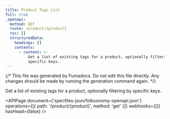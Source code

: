 ```yaml
---
title: Product Tags List
full: true
_openapi:
  method: GET
  route: /product/{product}
  toc: []
  structuredData:
    headings: []
    contents:
      - content: >-
          Get a list of existing tags for a product, optionally filtering by
          specific keys.
---
```


{/* This file was generated by Fumadocs. Do not edit this file directly. Any changes should be made by running the generation command again. */}

Get a list of existing tags for a product, optionally filtering by specific keys.

<APIPage
  document={'specfiles-json/folksonomy-openapi.json'}
  operations={[{ path: '/product/{product}', method: 'get' }]}
  webhooks={[]}
  hasHead={false}
/>
